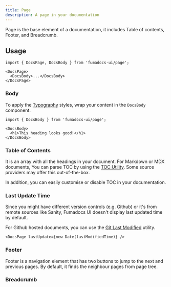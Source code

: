 ```yaml
---
title: Page
description: A page in your documentation
---
```


Page is the base element of a documentation, it includes Table of contents,
Footer, and Breadcrumb.

## Usage

```mdx
import { DocsPage, DocsBody } from 'fumadocs-ui/page';

<DocsPage>
  <DocsBody>...</DocsBody>
</DocsPage>
```

<AutoTypeTable path="ui" name="PageProps" />

### Body

To apply the [Typography](/docs/ui/theme#typography) styles, wrap your content in the `DocsBody` component.

```mdx
import { DocsBody } from 'fumadocs-ui/page';

<DocsBody>
  <h1>This heading looks good!</h1>
</DocsBody>
```

### Table of Contents

It is an array with all the headings in your document. For Markdown or MDX
documents, You can parse TOC by using the
[TOC Utility](/docs/headless/utils/get-toc). Some source providers may offer this out-of-the-box.

In addition, you can easily customise or disable TOC in your documentation.

<AutoTypeTable path="ui" name="TOCProps" />

### Last Update Time

Since you might have different version controls (e.g. Github) or it's from
remote sources like Sanity, Fumadocs UI doesn't display last updated time by
default.

For Github hosted documents, you can use
the [Git Last Modified](/docs/headless/utils/git-last-edit) utility.

```tsx
<DocsPage lastUpdate={new Date(lastModifiedTime)} />
```

### Footer

Footer is a navigation element that has two buttons to jump to the next and previous pages. By default, it finds the neighbour pages from page tree.

<AutoTypeTable path="ui" name="FooterProps" />

### Breadcrumb

<AutoTypeTable path="ui" name="BreadcrumbProps" />
